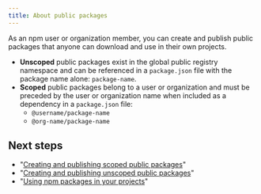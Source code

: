 ```yaml
---
title: About public packages
---
```


As an npm user or organization member, you can create and publish public packages that anyone can download and use in their own projects.

* **Unscoped** public packages exist in the global public registry namespace and can be referenced in a `package.json` file with the package name alone: `package-name`.
* **Scoped** public packages belong to a user or organization and must be preceded by the user or organization name when included as a dependency in a `package.json` file:
  * `@username/package-name`
  * `@org-name/package-name`

## Next steps

* "[Creating and publishing scoped public packages][create-scoped-pkg]"
* "[Creating and publishing unscoped public packages][create-unscoped-pkg]"
* "[Using npm packages in your projects][use-pkg]"


[create-scoped-pkg]: creating-and-publishing-scoped-public-packages
[create-unscoped-pkg]: creating-and-publishing-unscoped-public-packages
[use-pkg]: using-npm-packages-in-your-projects
